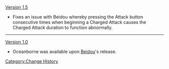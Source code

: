 [[Version 1.5]]
*Fixes an issue with Beidou whereby pressing the Attack button consecutive times when beginning a Charged Attack causes the Charged Attack duration to function abnormally.
----
[[Version 1.0]]
*Oceanborne was available upon [[Beidou]]'s release.
<noinclude>[[Category:Change History]]</noinclude>